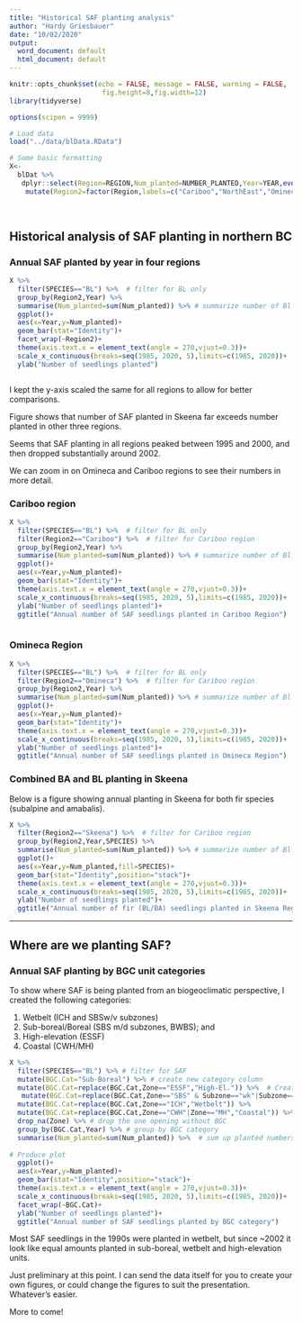 ```yaml
---
title: "Historical SAF planting analysis"
author: "Hardy Griesbauer"
date: "10/02/2020"
output:
  word_document: default
  html_document: default
---
```


```r
knitr::opts_chunk$set(echo = FALSE, message = FALSE, warning = FALSE,
                       fig.height=8,fig.width=12)
library(tidyverse)

options(scipen = 9999)

# Load data
load("../data/blData.RData")

# Some basic formatting
X<-
  blDat %>% 
   dplyr::select(Region=REGION,Num_planted=NUMBER_PLANTED,Year=YEAR,everything()) %>% 
    mutate(Region2=factor(Region,labels=c("Cariboo","NorthEast","Omineca","Skeena")))
                                         
      

```

## Historical analysis of SAF planting in northern BC

### Annual SAF planted by year in four regions

```r
X %>% 
  filter(SPECIES=="BL") %>%  # filter for BL only
  group_by(Region2,Year) %>% 
  summarise(Num_planted=sum(Num_planted)) %>% # summarize number of Bl planted
  ggplot()+
  aes(x=Year,y=Num_planted)+
  geom_bar(stat="Identity")+
  facet_wrap(~Region2)+
  theme(axis.text.x = element_text(angle = 270,vjust=0.3))+
  scale_x_continuous(breaks=seq(1985, 2020, 5),limits=c(1985, 2020))+
  ylab("Number of seedlings planted")



```

I kept the y-axis scaled the same for all regions to allow for better comparisons.

Figure shows that number of SAF planted in Skeena far exceeds number planted in other three regions.

Seems that SAF planting in all regions peaked between 1995 and 2000, and then dropped substantially around 2002.

We can zoom in on Omineca and Cariboo regions to see their numbers in more detail.

### Cariboo region
```r
X %>% 
  filter(SPECIES=="BL") %>%  # filter for BL only
  filter(Region2=="Cariboo") %>%  # filter for Cariboo region
  group_by(Region2,Year) %>% 
  summarise(Num_planted=sum(Num_planted)) %>% # summarize number of Bl planted
  ggplot()+
  aes(x=Year,y=Num_planted)+
  geom_bar(stat="Identity")+
  theme(axis.text.x = element_text(angle = 270,vjust=0.3))+
  scale_x_continuous(breaks=seq(1985, 2020, 5),limits=c(1985, 2020))+
  ylab("Number of seedlings planted")+
  ggtitle("Annual number of SAF seedlings planted in Cariboo Region")



```


### Omineca Region
```r
X %>% 
  filter(SPECIES=="BL") %>%  # filter for BL only
  filter(Region2=="Omineca") %>%  # filter for Cariboo region
  group_by(Region2,Year) %>% 
  summarise(Num_planted=sum(Num_planted)) %>% # summarize number of Bl planted
  ggplot()+
  aes(x=Year,y=Num_planted)+
  geom_bar(stat="Identity")+
  theme(axis.text.x = element_text(angle = 270,vjust=0.3))+
  scale_x_continuous(breaks=seq(1985, 2020, 5),limits=c(1985, 2020))+
  ylab("Number of seedlings planted")+
  ggtitle("Annual number of SAF seedlings planted in Omineca Region")
```

### Combined BA and BL planting in Skeena
Below is a figure showing annual planting in Skeena for both fir species (subalpine and amabalis).

```r
X %>% 
  filter(Region2=="Skeena") %>%  # filter for Cariboo region
  group_by(Region2,Year,SPECIES) %>% 
  summarise(Num_planted=sum(Num_planted)) %>% # summarize number of Bl planted
  ggplot()+
  aes(x=Year,y=Num_planted,fill=SPECIES)+
  geom_bar(stat="Identity",position="stack")+
  theme(axis.text.x = element_text(angle = 270,vjust=0.3))+
  scale_x_continuous(breaks=seq(1985, 2020, 5),limits=c(1985, 2020))+
  ylab("Number of seedlings planted")+
  ggtitle("Annual number of fir (BL/BA) seedlings planted in Skeena Region")


```

***
## Where are we planting SAF?
### Annual SAF planting by BGC unit categories
To show where SAF is being planted from an biogeoclimatic perspective, I created the following categories:

1. Wetbelt (ICH and SBSw/v subzones)
2. Sub-boreal/Boreal (SBS m/d subzones, BWBS); and 
3. High-elevation (ESSF)
4. Coastal (CWH/MH)


```r
X %>% 
  filter(SPECIES=="BL") %>% # filter for SAF
  mutate(BGC.Cat="Sub-Boreal") %>% # create new category column
  mutate(BGC.Cat=replace(BGC.Cat,Zone=="ESSF","High-El.")) %>%  # Create High-Elevation category
   mutate(BGC.Cat=replace(BGC.Cat,Zone=="SBS" & Subzone=="wk"|Subzone=="vk","Wetbelt")) %>%  # Create Wetbelt category
  mutate(BGC.Cat=replace(BGC.Cat,Zone=="ICH","Wetbelt")) %>%
  mutate(BGC.Cat=replace(BGC.Cat,Zone=="CWH"|Zone=="MH","Coastal")) %>% 
  drop_na(Zone) %>% # drop the one opening without BGC
  group_by(BGC.Cat,Year) %>% # group by BGC category
  summarise(Num_planted=sum(Num_planted)) %>%  # sum up planted numbers
  
# Produce plot
  ggplot()+
  aes(x=Year,y=Num_planted)+
  geom_bar(stat="Identity",position="stack")+
  theme(axis.text.x = element_text(angle = 270,vjust=0.3))+
  scale_x_continuous(breaks=seq(1985, 2020, 5),limits=c(1985, 2020))+
  facet_wrap(~BGC.Cat)+
  ylab("Number of seedlings planted")+
  ggtitle("Annual number of SAF seedlings planted by BGC category")


```

Most SAF seedlings in the 1990s were planted in wetbelt, but since ~2002 it look like equal amounts planted in sub-boreal, wetbelt and high-elevation units.

Just preliminary at this point.  I can send the data itself for you to create your own figures, or could change the figures to suit the presentation.  Whatever's easier.

More to come!

